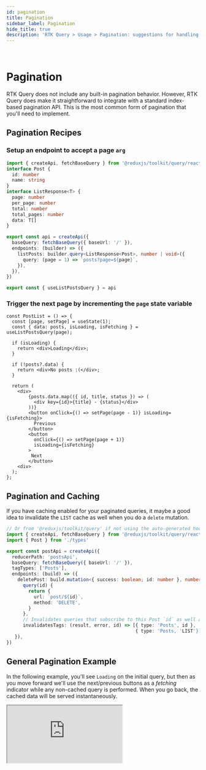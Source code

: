 ```yaml
---
id: pagination
title: Pagination
sidebar_label: Pagination
hide_title: true
description: 'RTK Query > Usage > Pagination: suggestions for handling paginated data'
---
```


&nbsp;

# Pagination

RTK Query does not include any built-in pagination behavior. However, RTK Query does make it straightforward to integrate with a standard index-based pagination API. This is the most common form of pagination that you'll need to implement.

## Pagination Recipes

### Setup an endpoint to accept a page `arg`

```ts title="src/app/services/posts.ts"
import { createApi, fetchBaseQuery } from '@reduxjs/toolkit/query/react'
interface Post {
  id: number
  name: string
}
interface ListResponse<T> {
  page: number
  per_page: number
  total: number
  total_pages: number
  data: T[]
}

export const api = createApi({
  baseQuery: fetchBaseQuery({ baseUrl: '/' }),
  endpoints: (builder) => ({
    listPosts: builder.query<ListResponse<Post>, number | void>({
      query: (page = 1) => `posts?page=${page}`,
    }),
  }),
})

export const { useListPostsQuery } = api
```

### Trigger the next page by incrementing the `page` state variable

```tsx title="src/features/posts/PostsManager.tsx"
const PostList = () => {
  const [page, setPage] = useState(1);
  const { data: posts, isLoading, isFetching } = useListPostsQuery(page);

  if (isLoading) {
    return <div>Loading</div>;
  }

  if (!posts?.data) {
    return <div>No posts :(</div>;
  }

  return (
    <div>
        {posts.data.map(({ id, title, status }) => (
          <div key={id}>{title} - {status}</div>
        ))}
        <button onClick={() => setPage(page - 1)} isLoading={isFetching}>
          Previous
        </button>
        <button
          onClick={() => setPage(page + 1)}
          isLoading={isFetching}
        >
         Next
        </button>
    <div>
  );
};
```

## Pagination and Caching

If you have caching enabled for your paginated queries, it maybe a good idea to invalidate the `LIST` cache as well when you do a `delete` mutation.

```ts title="src/features/services/post.ts
// Or from '@reduxjs/toolkit/query' if not using the auto-generated hooks
import { createApi, fetchBaseQuery } from '@reduxjs/toolkit/query/react'
import { Post } from './types'

export const postApi = createApi({  
  reducerPath: 'postsApi',  
  baseQuery: fetchBaseQuery({ baseUrl: '/' }),  
  tagTypes: ['Posts'],  
  endpoints: (build) => ({
    deletePost: build.mutation<{ success: boolean; id: number }, number>({ 
      query(id) {        
        return {          
          url: `post/${id}`,          
          method: 'DELETE',        
        }      
      },      
      // Invalidates queries that subscribe to this Post `id` as well as the `LIST`.      
      invalidatesTags: (result, error, id) => [{ type: 'Posts', id }, 
                                               { type: 'Posts, 'LIST'}],    
   }),
})
```
## General Pagination Example

In the following example, you'll see `Loading` on the initial query, but then as you move forward we'll use the next/previous buttons as a _fetching_ indicator while any non-cached query is performed. When you go back, the cached data will be served instantaneously.

<iframe
  src="https://codesandbox.io/embed/github/reduxjs/redux-toolkit/tree/master/examples/query/react/pagination?fontsize=12&runonclick=1&hidenavigation=1&theme=dark"
  style={{
    width: '100%',
    height: '600px',
    border: 0,
    borderRadius: '4px',
    overflow: 'hidden',
  }}
  title="RTK Query Pagination Example"
  allow="geolocation; microphone; camera; midi; vr; accelerometer; gyroscope; payment; ambient-light-sensor; encrypted-media; usb"
  sandbox="allow-modals allow-forms allow-popups allow-scripts allow-same-origin"
></iframe>
